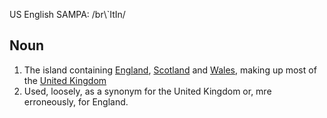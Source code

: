 US English SAMPA: /br\`ItIn/

==Noun==
#The island containing [[England]], [[Scotland]] and [[Wales]], making up most of the [[United Kingdom]]
#Used, loosely, as a synonym for the United Kingdom or, mre erroneously, for England.